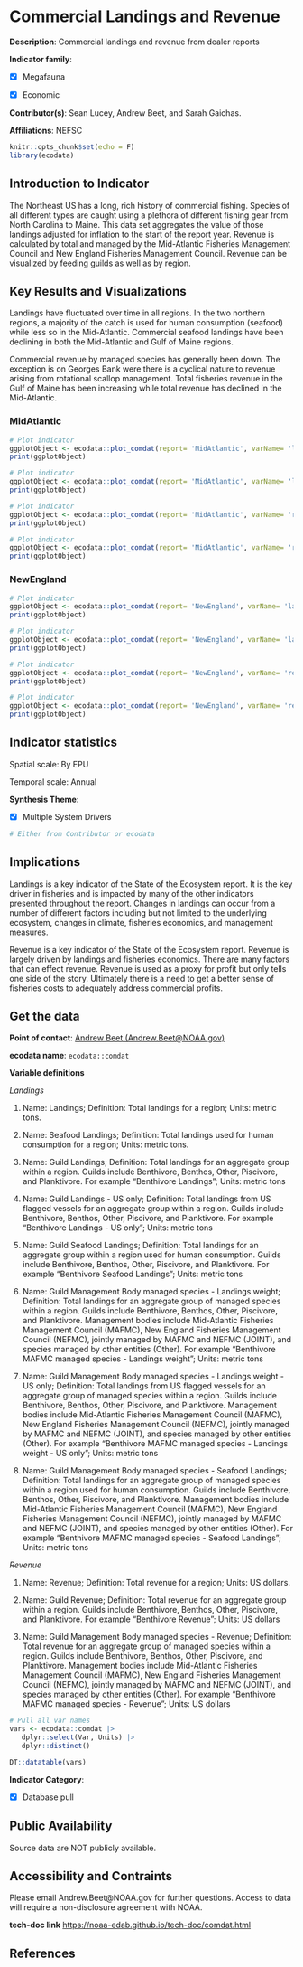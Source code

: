 # Commercial Landings and Revenue

**Description**: Commercial landings and revenue from dealer reports

**Indicator family**: 

- [X] Megafauna
- [X] Economic


**Contributor(s)**: Sean Lucey, Andrew Beet, and Sarah Gaichas.

**Affiliations**: NEFSC

```{r echo=FALSE}
knitr::opts_chunk$set(echo = F)
library(ecodata)
```
## Introduction to Indicator
The Northeast US has a long, rich history of commercial fishing. Species of all different types are caught using a plethora of different fishing gear from North Carolina to Maine. This data set aggregates the value of those landings adjusted for inflation to the start of the report year.  Revenue is calculated by total and managed by the Mid-Atlantic Fisheries Management Council and New England Fisheries Management Council. Revenue can be visualized by feeding guilds as well as by region.

## Key Results and Visualizations
Landings have fluctuated over time in all regions.  In the two northern regions, a majority of the catch is used for human consumption (seafood) while less so in the Mid-Atlantic.  Commercial seafood landings have been declining in both the Mid-Atlantic and Gulf of Maine regions.

Commercial revenue by managed species has generally been down.  The exception is on Georges Bank were there is a cyclical nature to revenue arising from rotational scallop management.  Total fisheries revenue in the Gulf of Maine has been increasing while total revenue has declined in the Mid-Atlantic.

### MidAtlantic

```{r plot_comdatMidAtlanticlandingstotal}
# Plot indicator
ggplotObject <- ecodata::plot_comdat(report= 'MidAtlantic', varName= 'landings', plottype = 'total')
print(ggplotObject)
```

```{r plot_comdatMidAtlanticlandingsguild}
# Plot indicator
ggplotObject <- ecodata::plot_comdat(report= 'MidAtlantic', varName= 'landings', plottype = 'guild')
print(ggplotObject)
```

```{r plot_comdatMidAtlanticrevenuetotal}
# Plot indicator
ggplotObject <- ecodata::plot_comdat(report= 'MidAtlantic', varName= 'revenue', plottype = 'total')
print(ggplotObject)
```

```{r plot_comdatMidAtlanticrevenueguild}
# Plot indicator
ggplotObject <- ecodata::plot_comdat(report= 'MidAtlantic', varName= 'revenue', plottype = 'guild')
print(ggplotObject)
```

### NewEngland

```{r plot_comdatNewEnglandlandingstotal}
# Plot indicator
ggplotObject <- ecodata::plot_comdat(report= 'NewEngland', varName= 'landings', plottype = 'total')
print(ggplotObject)
```

```{r plot_comdatNewEnglandlandingsguild}
# Plot indicator
ggplotObject <- ecodata::plot_comdat(report= 'NewEngland', varName= 'landings', plottype = 'guild')
print(ggplotObject)
```

```{r plot_comdatNewEnglandrevenuetotal}
# Plot indicator
ggplotObject <- ecodata::plot_comdat(report= 'NewEngland', varName= 'revenue', plottype = 'total')
print(ggplotObject)
```

```{r plot_comdatNewEnglandrevenueguild}
# Plot indicator
ggplotObject <- ecodata::plot_comdat(report= 'NewEngland', varName= 'revenue', plottype = 'guild')
print(ggplotObject)
```


## Indicator statistics 
Spatial scale: By EPU

Temporal scale: Annual

**Synthesis Theme**:

- [X] Multiple System Drivers


```{r autostats_comdat}
# Either from Contributor or ecodata
```

## Implications
Landings is a key indicator of the State of the Ecosystem report.  It is the key driver in fisheries and is impacted by many of the other indicators presented throughout the report.  Changes in landings can occur from a number of different factors including but not limited to the underlying ecosystem, changes in climate, fisheries economics, and management measures.

Revenue is a key indicator of the State of the Ecosystem report. Revenue is largely driven by landings and fisheries economics.  There are many factors that can effect revenue.  Revenue is used as a proxy for profit but only tells one side of the story.  Ultimately there is a need to get a better sense of fisheries costs to adequately address commercial profits.

## Get the data

**Point of contact**: [Andrew Beet (Andrew.Beet@NOAA.gov)](mailto:Andrew Beet (Andrew.Beet@NOAA.gov)){.email}

**ecodata name**: `ecodata::comdat`

**Variable definitions**

*Landings*  1) Name: Landings; Definition: Total landings for a region; Units: metric tons.  
2) Name: Seafood Landings; Definition: Total landings used for human consumption for a region; Units: metric tons. 
3) Name: Guild Landings; Definition: Total landings for an aggregate group within a region.  Guilds include Benthivore, Benthos, Other, Piscivore, and Planktivore.  For example "Benthivore Landings"; Units: metric tons 
4) Name: Guild Landings - US only; Definition: Total landings from US flagged vessels for an aggregate group within a region.  Guilds include Benthivore, Benthos, Other, Piscivore, and Planktivore.  For example "Benthivore Landings - US only"; Units: metric tons 
5) Name: Guild Seafood Landings; Definition: Total landings for an aggregate group within a region used for human consumption.  Guilds include Benthivore, Benthos, Other, Piscivore, and Planktivore.  For example "Benthivore Seafood Landings"; Units: metric tons 
6) Name: Guild Management Body managed species - Landings weight; Definition: Total landings for an aggregate group of managed species within a region.  Guilds include Benthivore, Benthos, Other, Piscivore, and Planktivore.  Management bodies include Mid-Atlantic Fisheries Management Council (MAFMC), New England Fisheries Management Council (NEFMC), jointly managed by MAFMC and NEFMC (JOINT), and species managed by other entities (Other). For example "Benthivore MAFMC managed species - Landings weight"; Units: metric tons 
7) Name: Guild Management Body managed species - Landings weight - US only; Definition: Total landings from US flagged vessels for an aggregate group of managed species within a region.  Guilds include Benthivore, Benthos, Other, Piscivore, and Planktivore.  Management bodies include Mid-Atlantic Fisheries Management Council (MAFMC), New England Fisheries Management Council (NEFMC), jointly managed by MAFMC and NEFMC (JOINT), and species managed by other entities (Other). For example "Benthivore MAFMC managed species - Landings weight - US only"; Units: metric tons 
8) Name: Guild Management Body managed species - Seafood Landings; Definition: Total landings for an aggregate group of managed species within a region used for human consumption.  Guilds include Benthivore, Benthos, Other, Piscivore, and Planktivore.  Management bodies include Mid-Atlantic Fisheries Management Council (MAFMC), New England Fisheries Management Council (NEFMC), jointly managed by MAFMC and NEFMC (JOINT), and species managed by other entities (Other). For example "Benthivore MAFMC managed species - Seafood Landings"; Units: metric tons 
 *Revenue*  1) Name: Revenue; Definition: Total revenue for a region; Units: US dollars. 
2) Name: Guild Revenue; Definition: Total revenue for an aggregate group within a region. Guilds include Benthivore, Benthos, Other, Piscivore, and Planktivore. For example "Benthivore Revenue"; Units: US dollars 
3) Name: Guild Management Body managed species - Revenue; Definition: Total revenue for an aggregate group of managed species within a region. Guilds include Benthivore, Benthos, Other, Piscivore, and Planktivore. Management bodies include Mid-Atlantic Fisheries Management Council (MAFMC), New England Fisheries Management Council (NEFMC), jointly managed by MAFMC and NEFMC (JOINT), and species managed by other entities (Other). For example "Benthivore MAFMC managed species - Revenue"; Units: US dollars

```{r vars_comdat}
# Pull all var names
vars <- ecodata::comdat |>
   dplyr::select(Var, Units) |>
   dplyr::distinct()

DT::datatable(vars)
```
**Indicator Category**:

- [X] Database pull


## Public Availability

Source data are NOT publicly available.

## Accessibility and Contraints

Please email Andrew.Beet@NOAA.gov for further questions.  Access to data will require a non-disclosure agreement with NOAA.

**tech-doc link**
<https://noaa-edab.github.io/tech-doc/comdat.html>

## References

